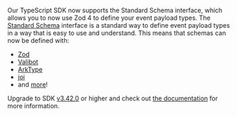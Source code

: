 
Our TypeScript SDK now supports the Standard Schema interface, which allows you to now use Zod 4 to define your event payload types. The [Standard Schema](https://standardschema.dev/?ref=inngest) interface is a standard way to define event payload types in a way that is easy to use and understand. This means that schemas can now be defined with:

* [Zod](https://zod.dev/?ref=inngest)
* [Valibot](https://valibot.dev/?ref=inngest)
* [ArkType](https://arktype.io/?ref=inngest)
* [joi](https://joi.dev/?ref=inngest)
* and [more](https://standardschema.dev/?ref=inngest)!

Upgrade to SDK [v3.42.0](https://github.com/inngest/inngest-js/releases/tag/inngest%403.42.0) or higher and check out [the documentation](/docs/reference/client/create?ref=changelog-zod-4-standard-schema-support#defining-event-payload-types) for more information.